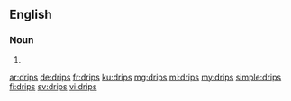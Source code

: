 ==English==

===Noun===
{{head|en|plural}}

# {{plural of|drip|lang=en}}

[[ar:drips]]
[[de:drips]]
[[fr:drips]]
[[ku:drips]]
[[mg:drips]]
[[ml:drips]]
[[my:drips]]
[[simple:drips]]
[[fi:drips]]
[[sv:drips]]
[[vi:drips]]